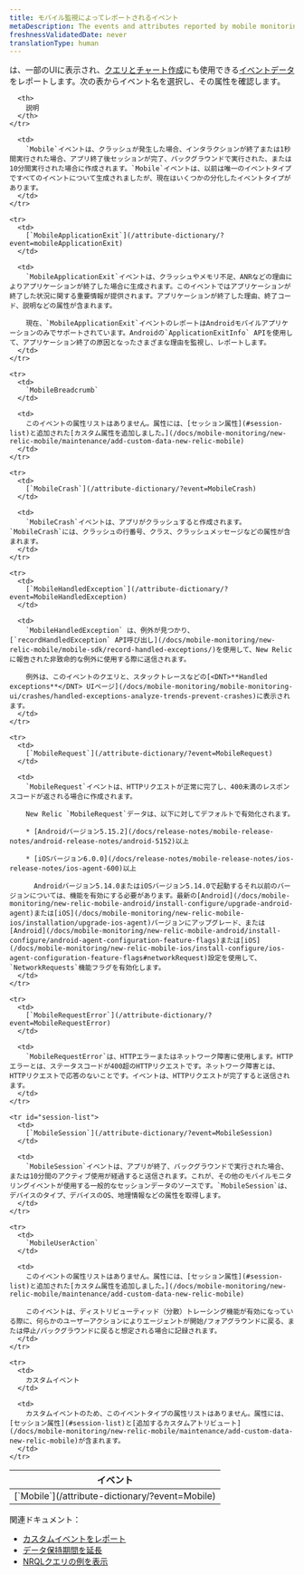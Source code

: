 ```yaml
---
title: モバイル監視によってレポートされるイベント
metaDescription: The events and attributes reported by mobile monitoring in New Relic.
freshnessValidatedDate: never
translationType: human
---
```


[<InlinePopover type="mobile"/>](/docs/mobile-monitoring/new-relic-mobile/getting-started/introduction-new-relic-mobile)は、一部のUIに表示され、[クエリとチャート作成](/docs/using-new-relic/data/understand-data/query-new-relic-data)にも使用できる[イベントデータ](/docs/using-new-relic/data/understand-data/new-relic-data-types#event-data)をレポートします。次の表からイベント名を選択し、その属性を確認します。

<table>
  <thead>
    <tr>
      <th style={{ width: "250px" }}>
        イベント
      </th>

      <th>
        説明
      </th>
    </tr>
  </thead>

  <tbody>
    <tr>
      <td>
        [`Mobile`](/attribute-dictionary/?event=Mobile)
      </td>

      <td>
        `Mobile`イベントは、クラッシュが発生した場合、インタラクションが終了または1秒間実行された場合、アプリ終了後セッションが完了、バックグラウンドで実行された、または10分間実行された場合に作成されます。`Mobile`イベントは、以前は唯一のイベントタイプですべてのイベントについて生成されましたが、現在はいくつかの分化したイベントタイプがあります。
      </td>
    </tr>

    <tr>
      <td>
        [`MobileApplicationExit`](/attribute-dictionary/?event=mobileApplicationExit)
      </td>

      <td>
        `MobileApplicationExit`イベントは、クラッシュやメモリ不足、ANRなどの理由によりアプリケーションが終了した場合に生成されます。このイベントではアプリケーションが終了した状況に関する重要情報が提供されます。アプリケーションが終了した理由、終了コード、説明などの属性が含まれます。

        現在、`MobileApplicationExit`イベントのレポートはAndroidモバイルアプリケーションのみでサポートされています。Androidの`ApplicationExitInfo` APIを使用して、アプリケーション終了の原因となったさまざまな理由を監視し、レポートします。
      </td>
    </tr>

    <tr>
      <td>
        `MobileBreadcrumb`
      </td>

      <td>
        このイベントの属性リストはありません。属性には、[セッション属性](#session-list)と追加された[カスタム属性を追加しました。](/docs/mobile-monitoring/new-relic-mobile/maintenance/add-custom-data-new-relic-mobile)
      </td>
    </tr>

    <tr>
      <td>
        [`MobileCrash`](/attribute-dictionary/?event=MobileCrash)
      </td>

      <td>
        `MobileCrash`イベントは、アプリがクラッシュすると作成されます。`MobileCrash`には、クラッシュの行番号、クラス、クラッシュメッセージなどの属性が含まれます。
      </td>
    </tr>

    <tr>
      <td>
        [`MobileHandledException`](/attribute-dictionary/?event=MobileHandledException)
      </td>

      <td>
        `MobileHandledException` は、例外が見つかり、[`recordHandledException` API呼び出し](/docs/mobile-monitoring/new-relic-mobile/mobile-sdk/record-handled-exceptions/)を使用して、New Relicに報告された非致命的な例外に使用する際に送信されます。

        例外は、このイベントのクエリと、スタックトレースなどの[<DNT>**Handled exceptions**</DNT> UIページ](/docs/mobile-monitoring/mobile-monitoring-ui/crashes/handled-exceptions-analyze-trends-prevent-crashes)に表示されます。
      </td>
    </tr>

    <tr>
      <td>
        [`MobileRequest`](/attribute-dictionary/?event=MobileRequest)
      </td>

      <td>
        `MobileRequest`イベントは、HTTPリクエストが正常に完了し、400未満のレスポンスコードが返される場合に作成されます。

        New Relic `MobileRequest`データは、以下に対してデフォルトで有効化されます。

        * [Androidバージョン5.15.2](/docs/release-notes/mobile-release-notes/android-release-notes/android-5152)以上

        * [iOSバージョン6.0.0](/docs/release-notes/mobile-release-notes/ios-release-notes/ios-agent-600)以上

          Androidバージョン5.14.0またはiOSバージョン5.14.0で起動するそれ以前のバージョンについては、機能を有効にする必要があります。最新の[Android](/docs/mobile-monitoring/new-relic-mobile-android/install-configure/upgrade-android-agent)または[iOS](/docs/mobile-monitoring/new-relic-mobile-ios/installation/upgrade-ios-agent)バージョンにアップグレード、または[Android](/docs/mobile-monitoring/new-relic-mobile-android/install-configure/android-agent-configuration-feature-flags)または[iOS](/docs/mobile-monitoring/new-relic-mobile-ios/install-configure/ios-agent-configuration-feature-flags#networkRequest)設定を使用して、`NetworkRequests`機能フラグを有効化します。
      </td>
    </tr>

    <tr>
      <td>
        [`MobileRequestError`](/attribute-dictionary/?event=MobileRequestError)
      </td>

      <td>
        `MobileRequestError`は、HTTPエラーまたはネットワーク障害に使用します。HTTPエラーとは、ステータスコードが400超のHTTPリクエストです。ネットワーク障害とは、HTTPリクエストで応答のないことです。イベントは、HTTPリクエストが完了すると送信されます。
      </td>
    </tr>

    <tr id="session-list">
      <td>
        [`MobileSession`](/attribute-dictionary/?event=MobileSession)
      </td>

      <td>
        `MobileSession`イベントは、アプリが終了、バックグラウンドで実行された場合、または10分間のアクティブ使用が経過すると送信されます。これが、その他のモバイルモニタリングイベントが使用する一般的なセッションデータのソースです。`MobileSession`は、デバイスのタイプ、デバイスのOS、地理情報などの属性を取得します。
      </td>
    </tr>

    <tr>
      <td>
        `MobileUserAction`
      </td>

      <td>
        このイベントの属性リストはありません。属性には、[セッション属性](#session-list)と追加された[カスタム属性を追加しました。](/docs/mobile-monitoring/new-relic-mobile/maintenance/add-custom-data-new-relic-mobile)

        このイベントは、ディストリビューティッド（分散）トレーシング機能が有効になっている際に、何らかのユーザーアクションによりエージェントが開始/フォアグラウンドに戻る、または停止/バックグラウンドに戻ると想定される場合に記録されます。
      </td>
    </tr>

    <tr>
      <td>
        カスタムイベント
      </td>

      <td>
        カスタムイベントのため、このイベントタイプの属性リストはありません。属性には、[セッション属性](#session-list)と[追加するカスタムアトリビュート](/docs/mobile-monitoring/new-relic-mobile/maintenance/add-custom-data-new-relic-mobile)が含まれます。
      </td>
    </tr>
  </tbody>
</table>

関連ドキュメント：

* [カスタムイベントをレポート](/docs/insights/insights-data-sources/custom-data/report-custom-event-data)
* [データ保持期間を延長](/docs/insights/use-insights-ui/manage-account-data/extend-event-data-retention)
* [NRQLクエリの例を表示](/docs/query-data/nrql-new-relic-query-language/nrql-query-tutorials)
